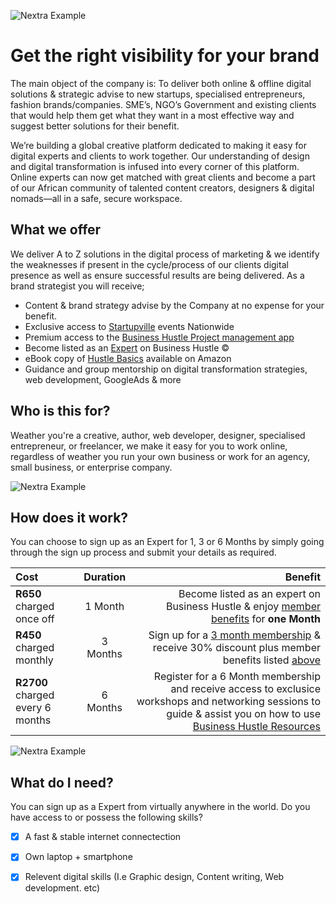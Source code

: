 
<Bleed>![Nextra Example](../public/bhwbanner.gif)</Bleed>

# Get the right visibility for your brand

The main object of the company is: To deliver both online & offline digital solutions & strategic advise to new startups, specialised entrepreneurs, fashion brands/companies. SME’s, NGO’s Government and existing clients that would help them get what they want in a most effective way and suggest better solutions for their benefit.

We’re building a global creative platform dedicated to making it easy for digital experts and clients to work together. Our understanding of design and digital transformation is infused into every corner of this platform. Online experts can now get matched with great clients and become a part of our African community of talented content creators, designers & digital nomads—all in a safe, secure workspace.

## What we offer 

We deliver A to Z solutions in the digital process of marketing & we identify the weaknesses if present in the cycle/process of our clients digital presence as well as ensure successful results are being delivered. As a brand strategist you will receive;

* Content & brand strategy advise by the Company at no expense for your benefit.
* Exclusive access to [Startupville](https://businesshustle-af43.vercel.app/Events%20and%20Networking) events Nationwide
* Premium access to the [Business Hustle Project management app](https://businesshustle-af43.vercel.app/project%20management)
* Become listed as an [Expert](https://businesshustle-af43.vercel.app/Hire%20an%20Expert) on Business Hustle ©
* eBook copy of [Hustle Basics](https://www.amazon.com/Hustle-Basics-business-Starting-planning-ebook/dp/B07R4NP54V/ref=sr_1_1?crid=37OE7MSJES52M&keywords=hustle+basics+jacob&qid=1658691567&sprefix=hustle+basics+jacob+%2Caps%2C369&sr=8-1) available on Amazon 
* Guidance and group mentorship on digital transformation strategies, web development, GoogleAds & more

## Who is this for?

Weather you're a creative, author, web developer, designer, specialised entrepreneur, or freelancer, we make it easy for you to work online, regardless of weather you run your own business or work for an agency, small business, or enterprise company.

<Bleed>![Nextra Example](../public/CC.gif)</Bleed>

## How does it work?

You can choose to sign up as an Expert for 1, 3 or 6 Months by simply going through the sign up process and submit your details as required. 

| Cost  | Duration |Benefit                                                                     |
| :---- | :----:   | ---:                                                                       |
| **R650** charged once off  | 1 Month | Become listed as an expert on Business Hustle & enjoy [member benefits](https://businesshustle-af43.vercel.app/Become%20a%20brand%20strategist#what-we-offer) for **one Month**|
| **R450** charged monthly|3 Months|Sign up for a [3 month membership](https://flutterwave.com/pay/f3gsbd8a0uss) & receive 30% discount plus member benefits listed [above](https://businesshustle-af43.vercel.app/Become%20a%20brand%20strategist#what-we-offer)|
| **R2700** charged every 6 months | 6 Months |Register for a 6 Month membership and receive access to exclusice workshops and networking sessions to guide & assist you on how to use [Business Hustle Resources](https://businesshustle-af43.vercel.app/get-started)                      |

<Bleed>![Nextra Example](../public/strat.gif)</Bleed>

## What do I need?

You can sign up as a Expert from virtually anywhere in the world. Do you have access to or possess the following skills?

- [x] A fast & stable internet connectection
- [x] Own laptop + smartphone
- [x] Relevent digital skills (I.e Graphic design, Content writing, Web development. etc)




